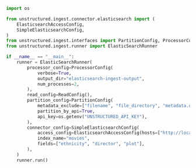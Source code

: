 ```python Python
import os

from unstructured.ingest.connector.elasticsearch import (
    ElasticsearchAccessConfig,
    SimpleElasticsearchConfig,
)
from unstructured.ingest.interfaces import PartitionConfig, ProcessorConfig, ReadConfig
from unstructured.ingest.runner import ElasticSearchRunner

if __name__ == "__main__":
    runner = ElasticSearchRunner(
        processor_config=ProcessorConfig(
            verbose=True,
            output_dir="elasticsearch-ingest-output",
            num_processes=2,
        ),
        read_config=ReadConfig(),
        partition_config=PartitionConfig(
            metadata_exclude=["filename", "file_directory", "metadata.data_source.date_processed"],
            partition_by_api=True,
            api_key=os.getenv("UNSTRUCTURED_API_KEY"),
        ),
        connector_config=SimpleElasticsearchConfig(
            access_config=ElasticsearchAccessConfig(hosts=["http://localhost:9200"]),
            index_name="movies",
            fields=["ethnicity", "director", "plot"],
        ),
    )
    runner.run()
```
